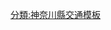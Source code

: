 {{Navbox
|name = 橫濱環狀南線
|title = [[橫濱環狀南線]]（全線建設中）
|titlestyle = border-left:3em solid {{{路線色1|#393}}}; border-right:3em solid {{{路線色2|#393}}}; background-color:#dfd;
|groupstyle = background-color:#dfd;
|group1 = [[交流道]]<br />[[智慧型交流道]]
|list1 =  [[公田交流道]]（建設中） - [[榮交流道|榮交流道、系統交流道]]（建設中，連接[[橫濱湘南道路]]） - [[戶塚交流道]]（建設中）
|group2 = [[系統交流道]]
|list2 =  (4-1)[[釜利谷系統交流道]]（連接[[橫濱橫須賀道路]]本線/金澤支線）
|group3 = [[服務區 (公路)|服務區]]<br />[[服務區 (公路)|停車區]]
|list3 =  
|group4 = [[收費站]]
|list4 =  
}}
<noinclude>
[[分類:神奈川縣交通模板]]
[[分類:日本高速公路| ]]
</noinclude>